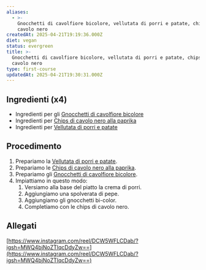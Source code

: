 ```yaml
---
aliases:
  - >-
    Gnocchetti di cavolfiore bicolore, vellutata di porri e patate, chips di
    cavolo nero
createdAt: 2025-04-21T19:19:36.000Z
diet: vegan
status: evergreen
title: >-
  Gnocchetti di cavolfiore bicolore, vellutata di porri e patate, chips di
  cavolo nero
type: first-course
updatedAt: 2025-04-21T19:30:31.000Z
---
```

## Ingredienti (x4)

- Ingredienti per gli [Gnocchetti di cavolfiore bicolore](Gnocchetti%20di%20cavolfiore%20bicolore%20156be6a92e838057924fd04766ccfc3b.md)
- Ingredienti per [Chips di cavolo nero alla paprika](Chips%20di%20cavolo%20nero%20alla%20paprika%202b8585d1ca384c0ebebdf58e636acfc2.md)
- Ingredienti per [Vellutata di porri e patate](Vellutata%20di%20porri%20e%20patate%20156be6a92e83807b9c33c071a106d399.md)

## Procedimento

1. Prepariamo la [Vellutata di porri e patate](Vellutata%20di%20porri%20e%20patate%20156be6a92e83807b9c33c071a106d399.md).
2. Prepariamo le [Chips di cavolo nero alla paprika](Chips%20di%20cavolo%20nero%20alla%20paprika%202b8585d1ca384c0ebebdf58e636acfc2.md).
3. Prepariamo gli [Gnocchetti di cavolfiore bicolore](Gnocchetti%20di%20cavolfiore%20bicolore%20156be6a92e838057924fd04766ccfc3b.md).
4. Impiattiamo in questo modo:
   1. Versiamo alla base del piatto la crema di porri.
   2. Aggiungiamo una spolverata di pepe.
   3. Aggiungiamo gli gnocchetti bi-color.
   4. Completiamo con le chips di cavolo nero.

## Allegati

[https://www.instagram.com/reel/DCW5WFLCDab/?igsh=MWQ4bjNoZTlqcDdyZw==](https://www.instagram.com/reel/DCW5WFLCDab/?igsh=MWQ4bjNoZTlqcDdyZw==)
